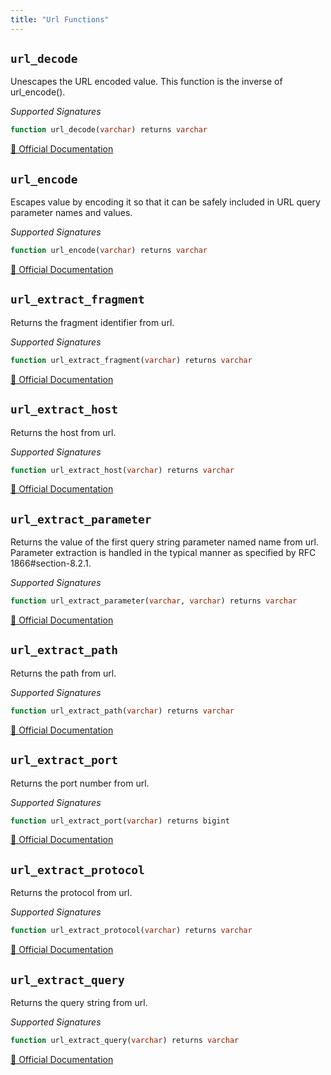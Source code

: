 ```yaml
---
title: "Url Functions"
---
```


## `url_decode`

Unescapes the URL encoded value. This function is the inverse of url_encode().

*Supported Signatures*
```sql
function url_decode(varchar) returns varchar
```
[🔗 Official Documentation](https://trino.io/docs/current/functions/url.html#url_decode)

## `url_encode`

Escapes value by encoding it so that it can be safely included in URL query parameter names and values.

*Supported Signatures*
```sql
function url_encode(varchar) returns varchar
```
[🔗 Official Documentation](https://trino.io/docs/current/functions/url.html#url_encode)

## `url_extract_fragment`

Returns the fragment identifier from url.

*Supported Signatures*
```sql
function url_extract_fragment(varchar) returns varchar
```
[🔗 Official Documentation](https://trino.io/docs/current/functions/url.html#url_extract_fragment)

## `url_extract_host`

Returns the host from url.

*Supported Signatures*
```sql
function url_extract_host(varchar) returns varchar
```
[🔗 Official Documentation](https://trino.io/docs/current/functions/url.html#url_extract_host)

## `url_extract_parameter`

Returns the value of the first query string parameter named name from url. Parameter extraction is handled in the typical manner as specified by RFC 1866#section-8.2.1.

*Supported Signatures*
```sql
function url_extract_parameter(varchar, varchar) returns varchar
```
[🔗 Official Documentation](https://trino.io/docs/current/functions/url.html#url_extract_parameter)

## `url_extract_path`

Returns the path from url.

*Supported Signatures*
```sql
function url_extract_path(varchar) returns varchar
```
[🔗 Official Documentation](https://trino.io/docs/current/functions/url.html#url_extract_path)

## `url_extract_port`

Returns the port number from url.

*Supported Signatures*
```sql
function url_extract_port(varchar) returns bigint
```
[🔗 Official Documentation](https://trino.io/docs/current/functions/url.html#url_extract_port)

## `url_extract_protocol`

Returns the protocol from url.

*Supported Signatures*
```sql
function url_extract_protocol(varchar) returns varchar
```
[🔗 Official Documentation](https://trino.io/docs/current/functions/url.html#url_extract_protocol)

## `url_extract_query`

Returns the query string from url.

*Supported Signatures*
```sql
function url_extract_query(varchar) returns varchar
```
[🔗 Official Documentation](https://trino.io/docs/current/functions/url.html#url_extract_query)


